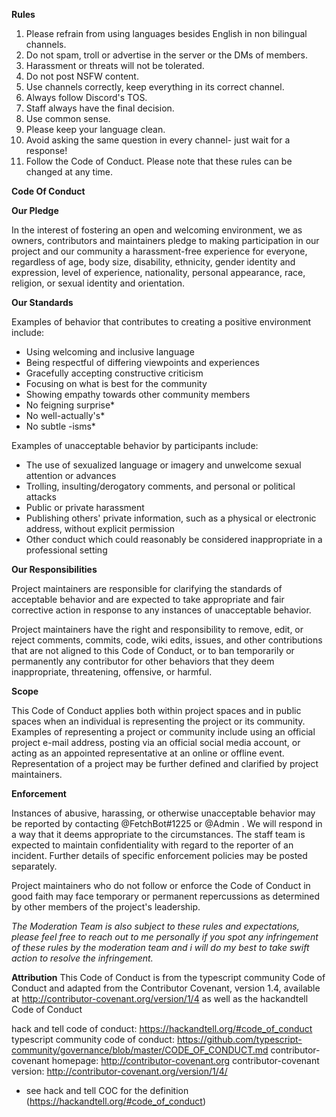 ****Rules****

1. Please refrain from using languages besides English in non bilingual channels.
2. Do not spam, troll or advertise in the server or the DMs of members.
3. Harassment or threats will not be tolerated.
4. Do not post NSFW content.
5. Use channels correctly, keep everything in its correct channel.
6. Always follow Discord's TOS.
7. Staff always have the final decision.
8. Use common sense.
9. Please keep your language clean.
10. Avoid asking the same question in every channel- just wait for a response!
11. Follow the Code of Conduct.
    Please note that these rules can be changed at any time.

****Code Of Conduct****

**Our Pledge**

In the interest of fostering an open and welcoming environment, we as owners, contributors and maintainers pledge to making participation in our project and our community a harassment-free experience for everyone, regardless of age, body size, disability, ethnicity, gender identity and expression, level of experience, nationality, personal appearance, race, religion, or sexual identity and orientation.

**Our Standards**

Examples of behavior that contributes to creating a positive environment include:

- Using welcoming and inclusive language
- Being respectful of differing viewpoints and experiences
- Gracefully accepting constructive criticism
- Focusing on what is best for the community
- Showing empathy towards other community members
- No feigning surprise\*
- No well-actually's\*
- No subtle -isms\*

Examples of unacceptable behavior by participants include:

- The use of sexualized language or imagery and unwelcome sexual attention or advances
- Trolling, insulting/derogatory comments, and personal or political attacks
- Public or private harassment
- Publishing others' private information, such as a physical or electronic address, without explicit permission
- Other conduct which could reasonably be considered inappropriate in a professional setting

**Our Responsibilities**

Project maintainers are responsible for clarifying the standards of acceptable behavior and are expected to take appropriate and fair corrective action in response to any instances of unacceptable behavior.

Project maintainers have the right and responsibility to remove, edit, or reject comments, commits, code, wiki edits, issues, and other contributions that are not aligned to this Code of Conduct, or to ban temporarily or permanently any contributor for other behaviors that they deem inappropriate, threatening, offensive, or harmful.

**Scope**

This Code of Conduct applies both within project spaces and in public spaces when an individual is representing the project or its community. Examples of representing a project or community include using an official project e-mail address, posting via an official social media account, or acting as an appointed representative at an online or offline event. Representation of a project may be further defined and clarified by project maintainers.

**Enforcement**

Instances of abusive, harassing, or otherwise unacceptable behavior may be reported by contacting @FetchBot#1225 or @Admin . We will respond in a way that it deems appropriate to the circumstances. The staff team is expected to maintain confidentiality with regard to the reporter of an incident. Further details of specific enforcement policies may be posted separately.

Project maintainers who do not follow or enforce the Code of Conduct in good faith may face temporary or permanent repercussions as determined by other members of the project's leadership.

_The Moderation Team is also subject to these rules and expectations, please feel free to reach out to me personally if you spot any infringement of these rules by the moderation team and i will do my best to take swift action to resolve the infringement._

****Attribution****
This Code of Conduct is from the typescript community Code of Conduct and adapted from the Contributor Covenant, version 1.4, available at http://contributor-covenant.org/version/1/4 as well as the hackandtell Code of Conduct

hack and tell code of conduct: https://hackandtell.org/#code_of_conduct
typescript community code of conduct: https://github.com/typescript-community/governance/blob/master/CODE_OF_CONDUCT.md
contributor-covenant homepage: http://contributor-covenant.org
contributor-covenant version: http://contributor-covenant.org/version/1/4/

- see hack and tell COC for the definition (https://hackandtell.org/#code_of_conduct)
